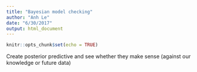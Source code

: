 ```yaml
---
title: "Bayesian model checking"
author: "Anh Le"
date: "6/30/2017"
output: html_document
---
```


```r
knitr::opts_chunk$set(echo = TRUE)
```

Create posterior predictive and see whether they make sense (against our knowledge or future data)